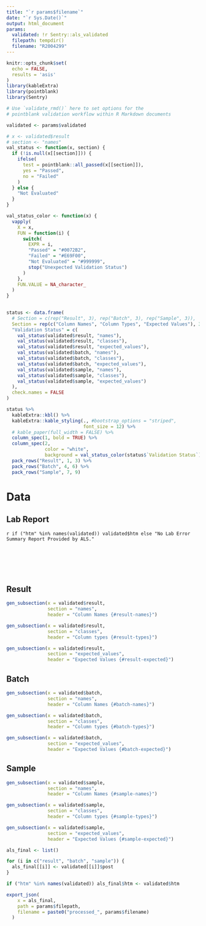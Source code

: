 ```yaml
---
title: "`r params$filename`"
date: "`r Sys.Date()`"
output: html_document
params:
  validated: !r Sentry::als_validated
  filepath: tempdir()
  filename: "R2004299"
---
```


```r
knitr::opts_chunk$set(
  echo = FALSE,
  results = 'asis'
)
library(kableExtra)
library(pointblank)
library(Sentry)

# Use `validate_rmd()` here to set options for the
# pointblank validation workflow within R Markdown documents
```

```r
validated <- params$validated
```

```r
# x <- validated$result
# section <- "names"
val_status <- function(x, section) {
  if (!is.null(x[[section]])) {
    ifelse(
      test = pointblank::all_passed(x[[section]]),
      yes = "Passed",
      no = "Failed"
    )
  } else {
    "Not Evaluated"
  }
}

val_status_color <- function(x) {
  vapply(
    X = x,
    FUN = function(i) {
      switch(
        EXPR = i,
        "Passed" = "#0072B2",
        "Failed" = "#E69F00",
        "Not Evaluated" = "#999999",
        stop("Unexpected Validation Status")
      )
    },
    FUN.VALUE = NA_character_
  )
}
  

status <- data.frame(
  # Section = c(rep("Result", 3), rep("Batch", 3), rep("Sample", 3)),
  Section = rep(c("Column Names", "Column Types", "Expected Values"), 3),
  "Validation Status" = c(
    val_status(validated$result, "names"),
    val_status(validated$result, "classes"),
    val_status(validated$result, "expected_values"),
    val_status(validated$batch, "names"),
    val_status(validated$batch, "classes"),
    val_status(validated$batch, "expected_values"),
    val_status(validated$sample, "names"),
    val_status(validated$sample, "classes"),
    val_status(validated$sample, "expected_values")
  ),
  check.names = FALSE
)

status %>% 
  kableExtra::kbl() %>% 
  kableExtra::kable_styling(., #bootstrap_options = "striped",
                            font_size = 12) %>%
  # kable_paper(full_width = FALSE) %>%
  column_spec(1, bold = TRUE) %>%
  column_spec(2,
              color = "white",
              background = val_status_color(status$`Validation Status`)) %>% 
  pack_rows("Result", 1, 3) %>% 
  pack_rows("Batch", 4, 6) %>% 
  pack_rows("Sample", 7, 9)
```

# Data {.tabset}

## Lab Report

`r if ("htm" %in% names(validated)) validated$htm else "No Lab Error Summary Report Provided by ALS."`

<br/>
<br/>
<br/>
<br/>

## Result {#Result-main .tabset .tabset-pills}

```r
gen_subsection(x = validated$result,
               section = "names",
               header = "Column Names {#result-names}")
```

```r
gen_subsection(x = validated$result,
               section = "classes",
               header = "Column types {#result-types}")
```

```r
gen_subsection(x = validated$result,
               section = "expected_values",
               header = "Expected Values {#result-expected}")
```


## Batch {#batch-main .tabset .tabset-pills}

```r
gen_subsection(x = validated$batch,
               section = "names",
               header = "Column Names {#batch-names}")
```

```r
gen_subsection(x = validated$batch,
               section = "classes",
               header = "Column types {#batch-types}")
```

```r
gen_subsection(x = validated$batch,
               section = "expected_values",
               header = "Expected Values {#batch-expected}")
```

## Sample {#sample-main .tabset .tabset-pills}

```r
gen_subsection(x = validated$sample,
               section = "names",
               header = "Column Names {#sample-names}")
```

```r
gen_subsection(x = validated$sample,
               section = "classes",
               header = "Column types {#sample-types}")
```

```r
gen_subsection(x = validated$sample,
               section = "expected_values",
               header = "Expected Values {#sample-expected}")
```

```r
als_final <- list()

for (i in c("result", "batch", "sample")) {
  als_final[[i]] <- validated[[i]]$post
}

if ("htm" %in% names(validated)) als_final$htm <- validated$htm

export_json(
    x = als_final,
    path = params$filepath,
    filename = paste0("processed_", params$filename)
  )
```
